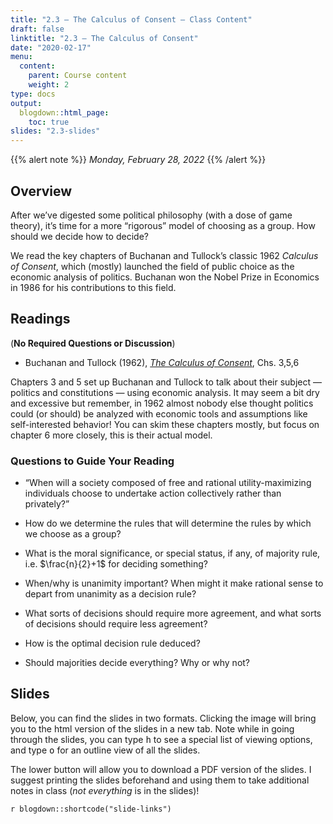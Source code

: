 ```yaml
---
title: "2.3 — The Calculus of Consent — Class Content"
draft: false
linktitle: "2.3 — The Calculus of Consent"
date: "2020-02-17"
menu:
  content:
    parent: Course content
    weight: 2
type: docs
output:
  blogdown::html_page:
    toc: true
slides: "2.3-slides"
---
```


{{% alert note %}}
*Monday, February 28, 2022*
{{% /alert %}}

## <i class="fas fa-info-circle fa-lg"></i> Overview

After we've digested some political philosophy (with a dose of game theory), it's time for a more "rigorous" model of choosing as a group. How should we decide how to decide?

We read the key chapters of Buchanan and Tullock's classic 1962 *Calculus of Consent*, which (mostly) launched the field of public choice as the economic analysis of politics. Buchanan won the Nobel Prize in Economics in 1986 for his contributions to this field. 

## <i class="fas fa-book-reader fa-lg"></i> Readings

(**No Required Questions or Discussion**)

- <i class="fas fas fa-book"></i> Buchanan and Tullock (1962), [*The Calculus of Consent*](https://oll.libertyfund.org/titles/buchanan-the-calculus-of-consent-logical-foundations-of-constitutional-democracy), Chs. 3,5,6

Chapters 3 and 5 set up Buchanan and Tullock to talk about their subject — politics and constitutions — using economic analysis. It may seem a bit dry and excessive but remember, in 1962 almost nobody else thought politics could (or should) be analyzed with economic tools and assumptions like self-interested behavior! You can skim these chapters mostly, but focus on chapter 6 more closely, this is their actual model.

### Questions to Guide Your Reading

- "When will a society composed of free and rational utility-maximizing individuals choose to undertake action collectively rather than privately?"

- How do we determine the rules that will determine the rules by which we choose as a group?

- What is the moral significance, or special status, if any, of majority rule, i.e. $\frac{n}{2}+1$ for deciding something?

- When/why is unanimity important? When might it make rational sense to depart from unanimity as a decision rule?

- What sorts of decisions should require more agreement, and what sorts of decisions should require less agreement?

- How is the optimal decision rule deduced?

- Should majorities decide everything? Why or why not?

## <i class="fas fa-chalkboard-teacher"></i> Slides

Below, you can find the slides in two formats. Clicking the image will bring you to the html version of the slides in a new tab. Note while in going through the slides, you can type <kbd>h</kbd> to see a special list of viewing options, and type <kbd>o</kbd> for an outline view of all the slides.

The lower button will allow you to download a PDF version of the slides. I suggest printing the slides beforehand and using them to take additional notes in class (*not everything* is in the slides)!

`r blogdown::shortcode("slide-links")`